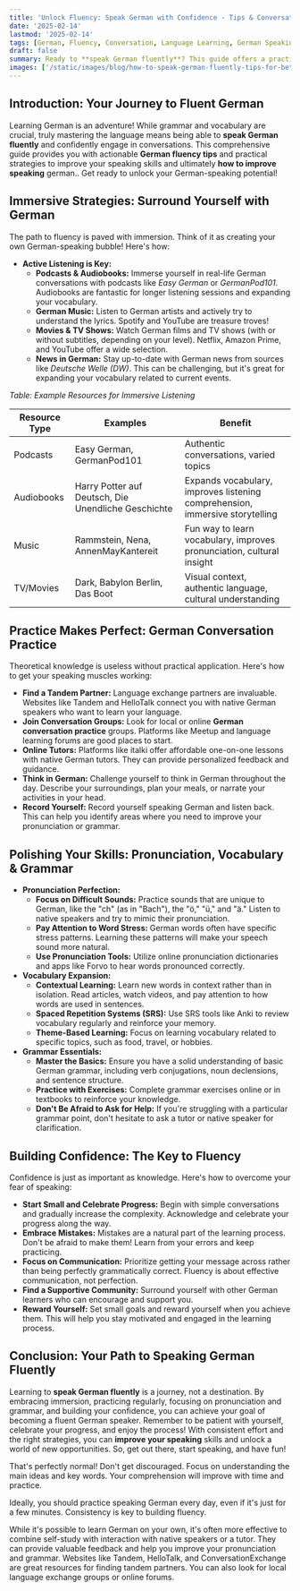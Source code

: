 ```yaml
---
title: 'Unlock Fluency: Speak German with Confidence - Tips & Conversation Practice'
date: '2025-02-14'
lastmod: '2025-02-14'
tags: [German, Fluency, Conversation, Language Learning, German Speaking Tips, German Conversation Practice]
draft: false
summary: Ready to **speak German fluently**? This guide offers a practical roadmap, blending proven techniques with engaging conversation tips. Improve your German speaking skills and become a confident German speaker!
images: ['/static/images/blog/how-to-speak-german-fluently-tips-for-better-conversations-1.webp']
---
```


## Introduction: Your Journey to Fluent German

Learning German is an adventure! While grammar and vocabulary are crucial, truly mastering the language means being able to **speak German fluently** and confidently engage in conversations. This comprehensive guide provides you with actionable **German fluency tips** and practical strategies to improve your speaking skills and ultimately **how to improve speaking** german.. Get ready to unlock your German-speaking potential!

## Immersive Strategies: Surround Yourself with German

The path to fluency is paved with immersion. Think of it as creating your own German-speaking bubble! Here's how:

- **Active Listening is Key:**
  - **Podcasts & Audiobooks:** Immerse yourself in real-life German conversations with podcasts like _Easy German_ or _GermanPod101_. Audiobooks are fantastic for longer listening sessions and expanding your vocabulary.
  - **German Music:** Listen to German artists and actively try to understand the lyrics. Spotify and YouTube are treasure troves!
  - **Movies & TV Shows:** Watch German films and TV shows (with or without subtitles, depending on your level). Netflix, Amazon Prime, and YouTube offer a wide selection.
  - **News in German:** Stay up-to-date with German news from sources like _Deutsche Welle (DW)_. This can be challenging, but it's great for expanding your vocabulary related to current events.

_Table: Example Resources for Immersive Listening_

| Resource Type | Examples                                            | Benefit                                                                      |
| ------------- | --------------------------------------------------- | ---------------------------------------------------------------------------- |
| Podcasts      | Easy German, GermanPod101                           | Authentic conversations, varied topics                                       |
| Audiobooks    | Harry Potter auf Deutsch, Die Unendliche Geschichte | Expands vocabulary, improves listening comprehension, immersive storytelling |
| Music         | Rammstein, Nena, AnnenMayKantereit                  | Fun way to learn vocabulary, improves pronunciation, cultural insight        |
| TV/Movies     | Dark, Babylon Berlin, Das Boot                      | Visual context, authentic language, cultural understanding                   |

## Practice Makes Perfect: German Conversation Practice

Theoretical knowledge is useless without practical application. Here's how to get your speaking muscles working:

- **Find a Tandem Partner:** Language exchange partners are invaluable. Websites like Tandem and HelloTalk connect you with native German speakers who want to learn your language.
- **Join Conversation Groups:** Look for local or online **German conversation practice** groups. Platforms like Meetup and language learning forums are good places to start.
- **Online Tutors:** Platforms like italki offer affordable one-on-one lessons with native German tutors. They can provide personalized feedback and guidance.
- **Think in German:** Challenge yourself to think in German throughout the day. Describe your surroundings, plan your meals, or narrate your activities in your head.
- **Record Yourself:** Record yourself speaking German and listen back. This can help you identify areas where you need to improve your pronunciation or grammar.

## Polishing Your Skills: Pronunciation, Vocabulary & Grammar

- **Pronunciation Perfection:**
  - **Focus on Difficult Sounds:** Practice sounds that are unique to German, like the "ch" (as in "Bach"), the "ö," "ü," and "ä." Listen to native speakers and try to mimic their pronunciation.
  - **Pay Attention to Word Stress:** German words often have specific stress patterns. Learning these patterns will make your speech sound more natural.
  - **Use Pronunciation Tools:** Utilize online pronunciation dictionaries and apps like Forvo to hear words pronounced correctly.
- **Vocabulary Expansion:**
  - **Contextual Learning:** Learn new words in context rather than in isolation. Read articles, watch videos, and pay attention to how words are used in sentences.
  - **Spaced Repetition Systems (SRS):** Use SRS tools like Anki to review vocabulary regularly and reinforce your memory.
  - **Theme-Based Learning:** Focus on learning vocabulary related to specific topics, such as food, travel, or hobbies.
- **Grammar Essentials:**
  - **Master the Basics:** Ensure you have a solid understanding of basic German grammar, including verb conjugations, noun declensions, and sentence structure.
  - **Practice with Exercises:** Complete grammar exercises online or in textbooks to reinforce your knowledge.
  - **Don't Be Afraid to Ask for Help:** If you're struggling with a particular grammar point, don't hesitate to ask a tutor or native speaker for clarification.

## Building Confidence: The Key to Fluency

Confidence is just as important as knowledge. Here's how to overcome your fear of speaking:

- **Start Small and Celebrate Progress:** Begin with simple conversations and gradually increase the complexity. Acknowledge and celebrate your progress along the way.
- **Embrace Mistakes:** Mistakes are a natural part of the learning process. Don't be afraid to make them! Learn from your errors and keep practicing.
- **Focus on Communication:** Prioritize getting your message across rather than being perfectly grammatically correct. Fluency is about effective communication, not perfection.
- **Find a Supportive Community:** Surround yourself with other German learners who can encourage and support you.
- **Reward Yourself:** Set small goals and reward yourself when you achieve them. This will help you stay motivated and engaged in the learning process.

## Conclusion: Your Path to Speaking German Fluently

Learning to **speak German fluently** is a journey, not a destination. By embracing immersion, practicing regularly, focusing on pronunciation and grammar, and building your confidence, you can achieve your goal of becoming a fluent German speaker. Remember to be patient with yourself, celebrate your progress, and enjoy the process! With consistent effort and the right strategies, you can **improve your speaking** skills and unlock a world of new opportunities. So, get out there, start speaking, and have fun!

<FAQ question="What if I don't understand everything I read or hear?">That's perfectly normal! Don't get discouraged. Focus on understanding the main ideas and key words. Your comprehension will improve with time and practice.</FAQ>

<FAQ question="How often should I practice speaking German?">Ideally, you should practice speaking German every day, even if it's just for a few minutes. Consistency is key to building fluency.</FAQ>

<FAQ question="Is it possible to learn German fluently on my own?">
  While it's possible to learn German on your own, it's often more effective to combine self-study with interaction with native speakers or a tutor. They can provide valuable feedback and help you improve your pronunciation and grammar.
</FAQ>

<FAQ question="What are the best ways to find a tandem partner?">
  Websites like Tandem, HelloTalk, and ConversationExchange are great resources for finding tandem partners. You can also look for local language exchange groups or online forums.
</FAQ>
